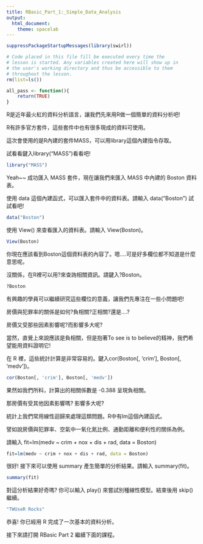 ```yaml
---
title: RBasic_Part_1:_Simple_Data_Analysis
output:
  html_document:
    theme: spacelab
---
```


```r
suppressPackageStartupMessages(library(swirl))

# Code placed in this file fill be executed every time the
# lesson is started. Any variables created here will show up in
# the user's working directory and thus be accessible to them
# throughout the lesson.
rm(list=ls())

all_pass <- function(){
	return(TRUE)
}
``` 

R是近年最火紅的資料分析語言，讓我們先來用R做一個簡單的資料分析吧! 

R有許多官方套件，這些套件中也有很多現成的資料可使用。 

這次會使用的是R內建的套件MASS，可以用library這個內建指令存取。 

試看看鍵入library("MASS")看看吧!

```r
library("MASS")
``` 

Yeah~~ 成功匯入 MASS 套件，現在讓我們來匯入 MASS 中內建的 Boston 資料表。 

使用 data 這個內建函式，可以匯入套件中的資料表。請輸入 data("Boston") 試試看吧!

```r
data("Boston")
``` 

使用 View() 來查看匯入的資料表。請輸入 View(Boston)。

```r
View(Boston)
``` 

你現在應該看到Boston這個資料表的內容了。嗯....可是好多欄位都不知道是什麼意思呢。 

沒關係，在R裡可以用?來查詢相關資訊。請鍵入?Boston。

```r
?Boston
``` 

有興趣的學員可以繼續研究這些欄位的意義，讓我們先專注在一些小問題吧! 

房價與犯罪率的關係是如何?負相關?正相關?還是....? 

房價又受那些因素影響呢?而影響多大呢? 

當然，直覺上來說應該是負相關，但是抱著To see is to believe的精神，我們希望能用資料證明它! 

在 R 裡，這些統計計算是非常容易的。鍵入cor(Boston[, 'crim'], Boston[, 'medv'])。

```r
cor(Boston[, 'crim'], Boston[, 'medv'])
``` 

果然如我們所料，計算出的相關係數是 -0.388 呈現負相關。 

那房價有受其他因素影響嗎? 影響多大呢? 

統計上我們常用線性迴歸來處理這類問題。R中有lm這個內建函式。 

譬如說房價與犯罪率、空氣中一氧化氮比例、通勤距離和便利性的關係為例。 

請輸入 fit=lm(medv ~ crim + nox + dis + rad, data = Boston)

```r
fit=lm(medv ~ crim + nox + dis + rad, data = Boston)
``` 

很好! 接下來可以使用 summary 產生簡單的分析結果。請輸入 summary(fit)。

```r
summary(fit)
``` 

對這分析結果好奇嗎? 你可以輸入 play() 來嘗試別種線性模型。結束後用 skip() 繼續。

```r
"TWUseR Rocks"
``` 

恭喜! 你已經用 R 完成了一次基本的資料分析。 

接下來請打開 RBasic Part 2 繼續下面的課程。 

